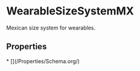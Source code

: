   
# WearableSizeSystemMX

Mexican size system for wearables.

## Properties

<Grid>
* [](/Properties/Schema.org/)
</Grid>

